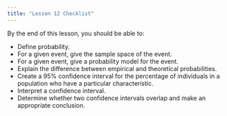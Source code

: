 ```yaml
---
title: "Lesson 12 Checklist"
---
```


By the end of this lesson, you should be able to:

* Define probability.
* For a given event, give the sample space of the event.
* For a given event, give a probability model for the event.
* Explain the difference between empirical and theoretical probabilities. 
* Create a 95% confidence interval for the percentage of individuals in a population who have a particular characteristic.
* Interpret a confidence interval.
* Determine whether two confidence intervals overlap and make an appropriate conclusion.
